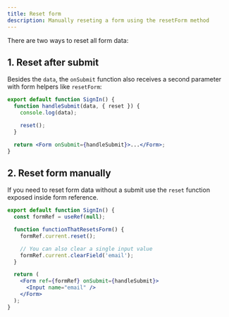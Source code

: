 ```yaml
---
title: Reset form
description: Manually reseting a form using the resetForm method
---
```


There are two ways to reset all form data:

## 1. Reset after submit

Besides the `data`, the `onSubmit` function also receives a second parameter with form helpers like `resetForm`:

```jsx
export default function SignIn() {
  function handleSubmit(data, { reset }) {
    console.log(data);

    reset();
  }

  return <Form onSubmit={handleSubmit}>...</Form>;
}
```

## 2. Reset form manually

If you need to reset form data without a submit use the `reset` function exposed inside form reference.

```jsx
export default function SignIn() {
  const formRef = useRef(null);

  function functionThatResetsForm() {
    formRef.current.reset();

    // You can also clear a single input value
    formRef.current.clearField('email');
  }

  return (
    <Form ref={formRef} onSubmit={handleSubmit}>
      <Input name="email" />
    </Form>
  );
}
```

